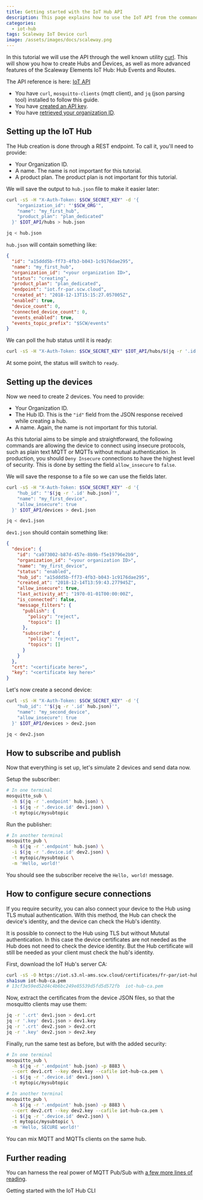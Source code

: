 ```yaml
---
title: Getting started with the IoT Hub API
description: This page explains how to use the IoT API from the command line using curl
categories:
  - iot-hub
tags: Scaleway IoT Device curl
image: /assets/images/docs/scaleway.png
---
```


In this tutorial we will use the API through the well known utility [curl](https://curl.haxx.se/). This will show you how to create Hubs and Devices, as well as more advanced features of the Scaleway Elements IoT Hub: Hub Events and Routes.

The API reference is here: [IoT API](https://developers.scaleway.com/en/products/iot/api/)

<Message type="requirement">

  - You have `curl`, `mosquitto-clients` (mqtt client), and `jq` (json parsing tool) installed to follow this guide.
  - You have [created an API key](/console/my-project/how-to/generate-api-key/). 
  - You have [retrieved your organization ID](/console/my-project/api-cli/retrieving-org-id).

</Message>


## Setting up the IoT Hub

The Hub creation is done through a REST endpoint. To call it, you'll need to provide:

- Your Organization ID.
- A name. The name is not important for this tutorial.
- A product plan. The product plan is not important for this tutorial.

We will save the output to `hub.json` file to make it easier later:

```bash
curl -sS -H "X-Auth-Token: $SCW_SECRET_KEY" -d '{
    "organization_id": "'$SCW_ORG'",
    "name": "my_first_hub",
    "product_plan": "plan_dedicated"
  }' $IOT_API/hubs > hub.json

jq < hub.json
```

`hub.json` will contain something like:

```json
{
  "id": "a15ddd5b-ff73-4fb3-b043-1c9176dae295",
  "name": "my_first_hub",
  "organization_id": "<your organization ID>",
  "status": "creating",
  "product_plan": "plan_dedicated",
  "endpoint": "iot.fr-par.scw.cloud",
  "created_at": "2018-12-13T15:15:27.057005Z",
  "enabled": true,
  "device_count": 0,
  "connected_device_count": 0,
  "events_enabled": true,
  "events_topic_prefix": "$SCW/events"
}
```

We can poll the hub status until it is ready:

```bash
curl -sS -H "X-Auth-Token: $SCW_SECRET_KEY" $IOT_API/hubs/$(jq -r '.id' hub.json) | jq -r '.status'
```

At some point, the status will switch to `ready`.

## Setting up the devices

Now we need to create 2 devices. You need to provide:

- Your Organization ID.
- The Hub ID. This is the `"id"` field from the JSON response received while creating a hub.
- A name. Again, the name is not important for this tutorial.

<Message type="note">

As this tutorial aims to be simple and straightforward, the following commands are allowing the device to connect using insecure protocols, such as plain text MQTT or MQTTs without mutual authentication. In production, you should `Deny Insecure` connections to have the highest level of security. This is done by setting the field `allow_insecure` to `false`.

</Message>

We will save the response to a file so we can use the fields later.

```bash
curl -sS -H "X-Auth-Token: $SCW_SECRET_KEY" -d '{
    "hub_id": "'$(jq -r '.id' hub.json)'",
    "name": "my_first_device",
    "allow_insecure": true
  }' $IOT_API/devices > dev1.json

jq < dev1.json
```

`dev1.json` should contain something like:

```json
{
  "device": {
    "id": "ca973002-b87d-457e-8b9b-f5e19796e2b9",
    "organization_id": "<your organization ID>",
    "name": "my_first_device",
    "status": "enabled",
    "hub_id": "a15ddd5b-ff73-4fb3-b043-1c9176dae295",
    "created_at": "2018-12-14T13:59:43.277945Z",
    "allow_insecure": true,
    "last_activity_at": "1970-01-01T00:00:00Z",
    "is_connected": false,
    "message_filters": {
      "publish": {
        "policy": "reject",
        "topics": []
      },
      "subscribe": {
        "policy": "reject",
        "topics": []
      }
    }
  },
  "crt": "<certificate here>",
  "key": "<certificate key here>"
}
```

Let's now create a second device:

```bash
curl -sS -H "X-Auth-Token: $SCW_SECRET_KEY" -d '{
    "hub_id": "'$(jq -r '.id' hub.json)'",
    "name": "my_second_device",
    "allow_insecure": true
  }' $IOT_API/devices > dev2.json

jq < dev2.json
```

## How to subscribe and publish

Now that everything is set up, let's simulate 2 devices and send data now.

Setup the subscriber:

```bash
# In one terminal
mosquitto_sub \
  -h $(jq -r '.endpoint' hub.json) \
  -i $(jq -r '.device.id' dev1.json) \
  -t mytopic/mysubtopic
```

Run the publisher:

```bash
# In another terminal
mosquitto_pub \
  -h $(jq -r '.endpoint' hub.json) \
  -i $(jq -r '.device.id' dev2.json) \
  -t mytopic/mysubtopic \
  -m 'Hello, world!'
```

You should see the subscriber receive the `Hello, world!` message.

## How to configure secure connections 

If you require security, you can also connect your device to the Hub using TLS mutual authentication. With this method, the Hub can check the device's identity, and the device can check the Hub's identity.

<Message type="note">

It is possible to connect to the Hub using TLS but without Mututal authentication. In this case the device certificates are not needed as the Hub does not need to check the device identity. But the Hub certificate will still be needed as your client must check the hub's identity.

</Message>

First, download the IoT Hub's server CA:

```bash
curl -sS -O https://iot.s3.nl-ams.scw.cloud/certificates/fr-par/iot-hub-ca.pem
sha1sum iot-hub-ca.pem
# 13cf3e59ed52d4c4b6bc249e85539d5fd5d572fb  iot-hub-ca.pem
```

Now, extract the certificates from the device JSON files, so that the mosquitto clients may use them:

```bash
jq -r '.crt' dev1.json > dev1.crt
jq -r '.key' dev1.json > dev1.key
jq -r '.crt' dev2.json > dev2.crt
jq -r '.key' dev2.json > dev2.key
```

Finally, run the same test as before, but with the added security:

```bash
# In one terminal
mosquitto_sub \
  -h $(jq -r '.endpoint' hub.json) -p 8883 \
  --cert dev1.crt --key dev1.key --cafile iot-hub-ca.pem \
  -i $(jq -r '.device.id' dev1.json) \
  -t mytopic/mysubtopic
```

```bash
# In another terminal
mosquitto_pub \
  -h $(jq -r '.endpoint' hub.json) -p 8883 \
  --cert dev2.crt --key dev2.key --cafile iot-hub-ca.pem \
  -i $(jq -r '.device.id' dev2.json) \
  -t mytopic/mysubtopic \
  -m 'Hello, SECURE world!'
```

<Message type="tip">

You can mix MQTT and MQTTs clients on the same hub.

</Message>

## Further reading

You can harness the real power of MQTT Pub/Sub with [a few more lines of reading](http://www.steves-internet-guide.com/mqtt/).

<Navigation title="See Also">
  <NextButton to="/iot/iot-hub/api-cli/getting-started-with-iot-hub-cli/">Getting started with the IoT Hub CLI</NextButton>
</Navigation>